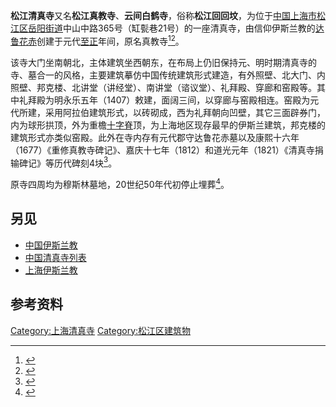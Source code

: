 {{文物保护单位
| 级别 = 省级
| 省区市 = 上海市
| 图片 = [[File:Songjiang_Mosque_22_2015-03.jpg|260px]]<br><small>邦克楼，2015年3月</small>
| 名称 = 松江清真寺
| 编号 = 第二批，编号不详
| 分类 = 古建筑
| 所在 = [[上海市|上海市]][[松江区|松江区]]
| 时代 = 元、明
| 登录 = 1980年8月
}}
'''松江清真寺'''又名'''松江真教寺'''、'''云间白鹤寺'''，俗称'''松江回回坟'''，为位于[[中国|中国]][[上海市|上海市]][[松江区|松江区]][[岳阳街道|岳阳街道]]中山中路365号（缸甏巷21号）的一座清真寺，由信仰伊斯兰教的[[达鲁花赤|达鲁花赤]]创建于元代[[至正|至正]]年间，原名真教寺<ref>{{Cite book|title=上海百处名人故居品鉴|last=上海市文化广播影视管理局，上海市文物局编|first=|publisher=上海：[[上海书店出版社|上海书店出版社]]|year=2014.06|isbn=978-7-5458-0839-1|location=|pages=349}}</ref><ref>{{Cite book|title=中国文物地图集 上海分册|last=国家文物局主编|publisher=北京：[[中华地图学社|中华地图学社]]|year=2017.01|isbn=978-7-80031-643-2|pages=136-140}}</ref>。

该寺大门坐南朝北，主体建筑坐西朝东，在布局上仍旧保持元、明时期清真寺的寺、墓合一的风格，主要建筑摹仿中国传统建筑形式建造，有外照壁、北大门、内照壁、邦克楼、北讲堂（讲经堂）、南讲堂（谘议堂）、礼拜殿、穿廊和窑殿等。其中礼拜殿为明永乐五年（1407）敕建，面阔三间，以穿廊与窑殿相连。窑殿为元代所建，采用阿拉伯建筑形式，以砖砌成，西为礼拜朝向凹壁，其它三面辟券门，内为球形拱顶，外为重檐[[十字脊|十字脊]]顶，为上海地区现存最早的伊斯兰建筑，邦克楼的建筑形式亦类似窑殿。此外在寺内存有元代郡守达鲁花赤墓以及康熙十六年（1677）《重修真教寺碑记》、嘉庆十七年（1812）和道光元年（1821）《清真寺捐输碑记》等历代碑刻4块<ref>{{cite web|url=http://www.shtong.gov.cn/newsite/node2/node2245/node75195/node75202/node75267/node75281/userobject1ai91439.html|title=《上海宗教志·第三编 伊斯兰教·第一章场所·第一节 开放清真寺》|accessdate=2016-09-20|work=|publisher=上海市地方志办公室|archive-date=2017-01-14|archive-url=https://web.archive.org/web/20170114143520/http://www.shtong.gov.cn/newsite/node2/node2245/node75195/node75202/node75267/node75281/userobject1ai91439.html|dead-url=no}}</ref>。

原寺四周均为穆斯林墓地，20世纪50年代初停止埋葬<ref>{{cite web |url=http://www.shtong.gov.cn/newsite/node2/node2245/node70862/node70872/node70941/node70945/userobject1ai73759.html |title=《上海通志·第十四卷 民族、宗教·第四章 伊斯兰教·第二节 清真寺、公墓》 |accessdate=2016-09-20 |work= |publisher=上海市地方志办公室 |deadurl=yes |archiveurl=https://web.archive.org/web/20150924124931/http://www.shtong.gov.cn/newsite/node2/node2245/node70862/node70872/node70941/node70945/userobject1ai73759.html |archivedate=2015-09-24 }}</ref>。

== 另见 ==
*[[中国伊斯兰教|中国伊斯兰教]]
*[[中国清真寺列表|中国清真寺列表]]
*[[上海伊斯兰教|上海伊斯兰教]]

==参考资料==
{{reflist|2}}
{{commons category|Songjiang Mosque}}
{{上海市文物保护单位}}
[[Category:上海清真寺|Category:上海清真寺]]
[[Category:松江区建筑物|Category:松江区建筑物]]